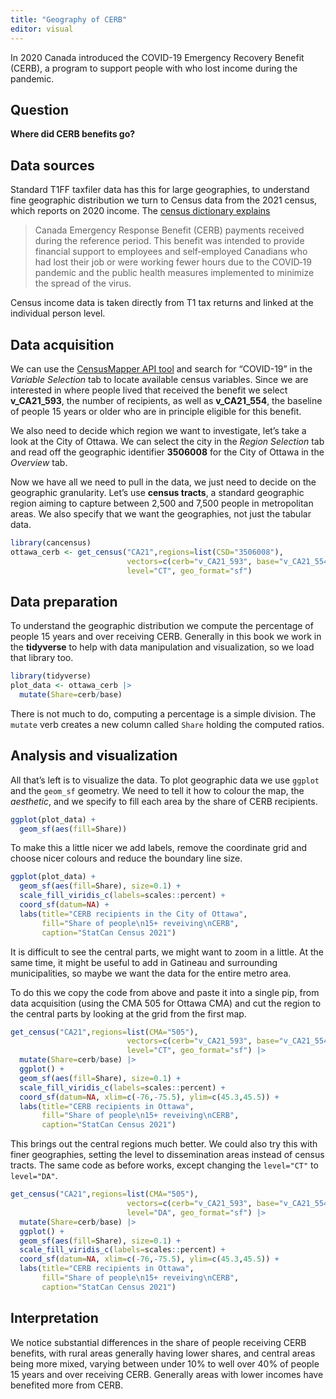```yaml
---
title: "Geography of CERB"
editor: visual
---
```


In 2020 Canada introduced the COVID-19 Emergency Recovery Benefit (CERB), a program to support people with who lost income during the pandemic.

## Question

**Where did CERB benefits go?**

## Data sources

Standard T1FF taxfiler data has this for large geographies, to understand fine geographic distribution we turn to Census data from the 2021 census, which reports on 2020 income. The [census dictionary explains](https://www12.statcan.gc.ca/census-recensement/2021/ref/dict/az/Definition-eng.cfm?ID=pop256)

> Canada Emergency Response Benefit (CERB) payments received during the reference period. This benefit was intended to provide financial support to employees and self‑employed Canadians who had lost their job or were working fewer hours due to the COVID‑19 pandemic and the public health measures implemented to minimize the spread of the virus.

Census income data is taken directly from T1 tax returns and linked at the individual person level.

## Data acquisition

We can use the [CensusMapper API tool](https://censusmapper.ca/api) and search for "COVID-19" in the *Variable Selection* tab to locate available census variables. Since we are interested in where people lived that received the benefit we select **v_CA21_593**, the number of recipients, as well as **v_CA21_554**, the baseline of people 15 years or older who are in principle eligible for this benefit.

We also need to decide which region we want to investigate, let's take a look at the City of Ottawa. We can select the city in the *Region Selection* tab and read off the geographic identifier **3506008** for the City of Ottawa in the *Overview* tab.

Now we have all we need to pull in the data, we just need to decide on the geographic granularity. Let's use **census tracts**, a standard geographic region aiming to capture between 2,500 and 7,500 people in metropolitan areas. We also specify that we want the geographies, not just the tabular data.

```r
library(cancensus)
ottawa_cerb <- get_census("CA21",regions=list(CSD="3506008"),
                          vectors=c(cerb="v_CA21_593", base="v_CA21_554"),
                          level="CT", geo_format="sf")
```

## Data preparation

To understand the geographic distribution we compute the percentage of people 15 years and over receiving CERB. Generally in this book we work in the **tidyverse** to help with data manipulation and visualization, so we load that library too.

```r
library(tidyverse)
plot_data <- ottawa_cerb |>
  mutate(Share=cerb/base)
```

There is not much to do, computing a percentage is a simple division. The `mutate` verb creates a new column called `Share` holding the computed ratios.

## Analysis and visualization

All that's left is to visualize the data. To plot geographic data we use `ggplot` and the `geom_sf` geometry. We need to tell it how to colour the map, the *aesthetic*, and we specify to fill each area by the share of CERB recipients.

```r
ggplot(plot_data) +
  geom_sf(aes(fill=Share))
```

To make this a little nicer we add labels, remove the coordinate grid and choose nicer colours and reduce the boundary line size.

```r
ggplot(plot_data) +
  geom_sf(aes(fill=Share), size=0.1) +
  scale_fill_viridis_c(labels=scales::percent) +
  coord_sf(datum=NA) +
  labs(title="CERB recipients in the City of Ottawa",
       fill="Share of people\n15+ reveiving\nCERB",
       caption="StatCan Census 2021")
```

It is difficult to see the central parts, we might want to zoom in a little. At the same time, it might be useful to add in Gatineau and surrounding municipalities, so maybe we want the data for the entire metro area.

To do this we copy the code from above and paste it into a single pip, from data acquisition (using the CMA 505 for Ottawa CMA) and cut the region to the central parts by looking at the grid from the first map.

```r
get_census("CA21",regions=list(CMA="505"),
                          vectors=c(cerb="v_CA21_593", base="v_CA21_554"),
                          level="CT", geo_format="sf") |>
  mutate(Share=cerb/base) |>
  ggplot() +
  geom_sf(aes(fill=Share), size=0.1) +
  scale_fill_viridis_c(labels=scales::percent) +
  coord_sf(datum=NA, xlim=c(-76,-75.5), ylim=c(45.3,45.5)) +
  labs(title="CERB recipients in Ottawa",
       fill="Share of people\n15+ reveiving\nCERB",
       caption="StatCan Census 2021")
```

This brings out the central regions much better. We could also try this with finer geographies, setting the level to dissemination areas instead of census tracts. The same code as before works, except changing the `level="CT"` to `level="DA"`.

```r
get_census("CA21",regions=list(CMA="505"),
                          vectors=c(cerb="v_CA21_593", base="v_CA21_554"),
                          level="DA", geo_format="sf") |>
  mutate(Share=cerb/base) |>
  ggplot() +
  geom_sf(aes(fill=Share), size=0.1) +
  scale_fill_viridis_c(labels=scales::percent) +
  coord_sf(datum=NA, xlim=c(-76,-75.5), ylim=c(45.3,45.5)) +
  labs(title="CERB recipients in Ottawa",
       fill="Share of people\n15+ reveiving\nCERB",
       caption="StatCan Census 2021")
```

## Interpretation

We notice substantial differences in the share of people receiving CERB benefits, with rural areas generally having lower shares, and central areas being more mixed, varying between under 10% to well over 40% of people 15 years and over receiving CERB. Generally areas with lower incomes have benefited more from CERB.
